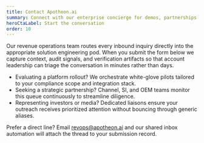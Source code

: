 ```yaml
---
title: Contact Apotheon.ai
summary: Connect with our enterprise concierge for demos, partnerships, and investor engagement.
heroCtaLabel: Start the conversation
order: 10
---
```


Our revenue operations team routes every inbound inquiry directly into the appropriate
solution engineering pod. When you submit the form below we capture context, audit
signals, and verification artifacts so that account leadership can triage the
conversation in minutes rather than days.

- Evaluating a platform rollout? We orchestrate white-glove pilots tailored to your
  compliance scope and integration stack.
- Seeking a strategic partnership? Channel, SI, and OEM teams monitor this queue
  continuously to streamline diligence.
- Representing investors or media? Dedicated liaisons ensure your outreach receives
  prioritized attention without bouncing through generic aliases.

Prefer a direct line? Email [revops@apotheon.ai](mailto:revops@apotheon.ai) and our
shared inbox automation will attach the thread to your submission record.
